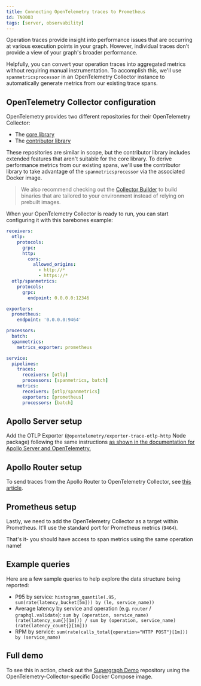 ```yaml
---
title: Connecting OpenTelemetry traces to Prometheus
id: TN0003
tags: [server, observability]
---
```


Operation traces provide insight into performance issues that are occurring at various execution points in your graph. However, individual traces don't provide a view of your graph's broader performance.

Helpfully, you can convert your operation traces into aggregated metrics without requiring manual instrumentation. To accomplish this, we'll use `spanmetricsprocessor` in an OpenTelemetry Collector instance to automatically generate metrics from our existing trace spans.

## OpenTelemetry Collector configuration

OpenTelemetry provides two different repositories for their OpenTelemetry Collector:

- The [core library](https://github.com/open-telemetry/opentelemetry-collector)
- The [contributor library](https://github.com/open-telemetry/opentelemetry-collector-contrib)

These repositories are similar in scope, but the contributor library includes extended features that aren't suitable for the core library. To derive performance metrics from our existing spans, we'll use the contributor library to take advantage of the `spanmetricsprocessor` via the associated Docker image.

> We also recommend checking out the [Collector Builder](https://github.com/open-telemetry/opentelemetry-collector/tree/main/cmd/builder) to build binaries that are tailored to your environment instead of relying on prebuilt images.

When your OpenTelemetry Collector is ready to run, you can start configuring it with this barebones example:

```yaml
receivers:
  otlp:
    protocols:
      grpc:
      http:
        cors:
          allowed_origins:
            - http://*
            - https://*
  otlp/spanmetrics:
    protocols:
      grpc:
        endpoint: 0.0.0.0:12346

exporters:
  prometheus:
    endpoint: '0.0.0.0:9464'

processors:
  batch:
  spanmetrics:
    metrics_exporter: prometheus

service:
  pipelines:
    traces:
      receivers: [otlp]
      processors: [spanmetrics, batch]
    metrics:
      receivers: [otlp/spanmetrics]
      exporters: [prometheus]
      processors: [batch]
```

## Apollo Server setup

Add the OTLP Exporter (`@opentelemetry/exporter-trace-otlp-http` Node package) following the same instructions [as shown in the documentation for Apollo Server and OpenTelemetry.](https://www.apollographql.com/docs/federation/opentelemetry/)

## Apollo Router setup

To send traces from the Apollo Router to OpenTelemetry Collector, see [this article](/router/configuration/tracing#opentelemetry-collector-via-otlp).

## Prometheus setup

Lastly, we need to add the OpenTelemetry Collector as a target within Prometheus. It'll use the standard port for Prometheus metrics (`9464`).

That's it- you should have access to span metrics using the same operation name!

## Example queries

Here are a few sample queries to help explore the data structure being reported:

- P95 by service: `histogram_quantile(.95, sum(rate(latency_bucket[5m])) by (le, service_name))`
- Average latency by service and operation (e.g. `router` / `graphql.validate`): `sum by (operation, service_name)(rate(latency_sum{}[1m])) / sum by (operation, service_name)(rate(latency_count{}[1m]))`
- RPM by service: `sum(rate(calls_total{operation="HTTP POST"}[1m])) by (service_name)`

## Full demo

To see this in action, check out the [Supergraph Demo](https://github.com/apollographql/supergraph-demo-fed2#tracing-with-open-telemetry) repository using the OpenTelemetry-Collector-specific Docker Compose image.
